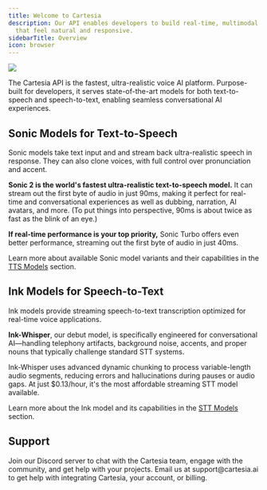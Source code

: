 ---
title: Welcome to Cartesia
description: Our API enables developers to build real-time, multimodal AI experiences
  that feel natural and responsive.
sidebarTitle: Overview
icon: browser
---
<Frame>

![](/assets/images/overview-header.png)

</Frame>

The Cartesia API is the fastest, ultra-realistic voice AI platform. Purpose-built for developers, it serves state-of-the-art models for both text-to-speech and speech-to-text, enabling seamless conversational AI experiences.

## Sonic Models for Text-to-Speech

Sonic models take text input and and stream back ultra-realistic speech in response. They can also clone voices, with full control over pronunciation and accent.

**Sonic 2 is the world's fastest ultra-realistic text-to-speech model.** It can stream out the first byte of audio in just 90ms, making it perfect for real-time and conversational experiences as well as dubbing, narration, AI avatars, and more. (To put things into perspective, 90ms is about twice as fast as the blink of an eye.)

**If real-time performance is your top priority,** Sonic Turbo offers even better performance, streaming out the first byte of audio in just 40ms.

Learn more about available Sonic model variants and their capabilities in the [TTS Models](/build-with-cartesia/tts-models) section.

## Ink Models for Speech-to-Text

Ink models provide streaming speech-to-text transcription optimized for real-time voice applications.

**Ink-Whisper**, our debut model, is specifically engineered for conversational AI—handling telephony artifacts, background noise, accents, and proper nouns that typically challenge standard STT systems.

Ink-Whisper uses advanced dynamic chunking to process variable-length audio segments, reducing errors and hallucinations during pauses or audio gaps. At just $0.13/hour, it's the most affordable streaming STT model available.

Learn more about the Ink model and its capabilities in the [STT Models](/build-with-cartesia/stt-models) section.

## Support

<CardGroup cols={2}>
  <Card title="Discord" icon="discord" href="https://discord.gg/cartesia">
      Join our Discord server to chat with the Cartesia team, engage with the community, and get help with your projects.
  </Card>
  <Card title="Email" icon="envelope" href="mailto:support@cartesia.ai">
      Email us at support@cartesia.ai to get help with integrating Cartesia, your account, or billing.
  </Card>
</CardGroup>
